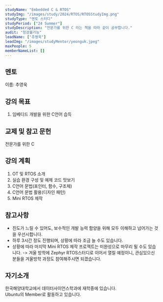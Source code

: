 ```yaml
---
studyName: "Embedded C & RTOS"
studyImg: "/images/study/2024/RTOS/RTOSStudyImg.png"
studyType: "멘토 스터디"
studyPeriod: ["24 Summer"]
studyDescription: "전문가를 위한 C 라는 책을 따라 같이 공부합니다."
audit: "청강불가능"
leadName: ["추영욱"]
leadImg: "/images/studyMentor/yeonguk.jpeg"
maxPeople: 5
memberNameList: []
---
```


## 멘토 
이름: 추영욱  

## 강의 목표
1. 임베디드 개발을 위한 C언어 습득

## 교제 및 참고 문헌
전문가를 위한 C

## 강의 계획
1. OT 및 RTOS 소개
2. 실습 환경 구성 및 예제 코드 맛보기
3. C언어 문법(포인터, 함수, 구조체)
4. C언어 문법 활용(디자인 패턴)
5. Mini RTOS 제작


## 참고사항
- 진도가 느릴 수 있어도, 보수적인 개발 능력 함양을 위해 모두 이해하고 넘어가는 것을 우선시합니다.
- 하루 3시간 정도 진행되며, 상황에 따라 조금 늘 수도 있습니다.
- 상황에 따라 마지막 Mini RTOS 제작 프로젝트는 미완성으로 마무리 될 수도 있습니다.
-> 겨울 방학에 Zephyr RTOS스터디로 이어서 열릴 예정이니, 관심있으신 분들을 겨울방학 과정도 참여해주시면 되겠습니다.


## 자기소개

한국해양대학교에서 데이터사이언스학과에 재학중에 있습니다.  
Ubuntu의 Member로 활동하고 있습니다.